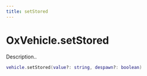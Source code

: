 ```yaml
---
title: setStored
---
```


# OxVehicle.setStored

Description..

```lua
vehicle.setStored(value?: string, despawn?: boolean)
```
